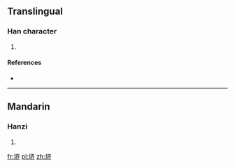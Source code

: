 ==Translingual==

===Han character===
{{Han char|rn=96|rad=玉|as=09|sn=13|four=|canj=一土田人中 (MGWOL)}}

# {{defn|Han|sort=玉09}}

====References====
* {{Han ref|kx=0736.100|dkj=21092|dj=1147.140|hdz=21126.080|uh=743E|ud=29758}}

----

==Mandarin==

===Hanzi===
{{cmn-hanzi|pin=[[jiè]] ([[jie4]])|wg=chieh<sup>4</sup>}}

# {{defn|lang=cmn|sort=玉09}}

[[fr:琾]]
[[pl:琾]]
[[zh:琾]]